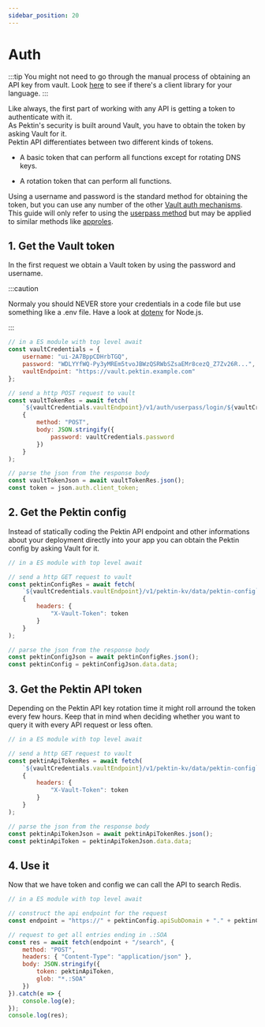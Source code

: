 ```yaml
---
sidebar_position: 20
---
```


# Auth

:::tip
You might not need to go through the manual process of obtaining an API key from vault.
Look [here](../client-libraries/overview) to see if there's a client library for your language.
:::

Like always, the first part of working with any API is getting a token to authenticate with it. <br/>
As Pektin's security is built around Vault, you have to obtain the token by asking Vault for it.<br/>
Pektin API differentiates between two different kinds of tokens.

-   A basic token that can perform all functions except for rotating DNS keys.

-   A rotation token that can perform all functions.

Using a username and password is the standard method for obtaining the token, but you can use any number of the other [Vault auth mechanisms](https://www.vaultproject.io/docs/auth). This guide will only refer to using the [userpass method](https://www.vaultproject.io/docs/auth/userpass) but may be applied to similar methods like [approles](https://www.vaultproject.io/docs/auth/approle).

## 1. Get the Vault token

In the first request we obtain a Vault token by using the password and username.

:::caution

Normaly you should NEVER store your credentials in a code file but use something like a .env file. Have a look at [dotenv](https://www.npmjs.com/package/dotenv) for Node.js.

:::

```js
// in a ES module with top level await
const vaultCredentials = {
    username: "ui-2A7BppCDHrbTGQ",
    password: "WDLYYfWQ-Py3yMREm5tvoJBWzQSRWbSZsaEMr8cezQ_Z7Zv26R...",
    vaultEndpoint: "https://vault.pektin.example.com"
};

// send a http POST request to vault
const vaultTokenRes = await fetch(
    `${vaultCredentials.vaultEndpoint}/v1/auth/userpass/login/${vaultCredentials.username}`,
    {
        method: "POST",
        body: JSON.stringify({
            password: vaultCredentials.password
        })
    }
);

// parse the json from the response body
const vaultTokenJson = await vaultTokenRes.json();
const token = json.auth.client_token;
```

## 2. Get the Pektin config

Instead of statically coding the Pektin API endpoint and other informations about your deployment directly into your app you can obtain the Pektin config by asking Vault for it.

```js
// in a ES module with top level await

// send a http GET request to vault
const pektinConfigRes = await fetch(
    `${vaultCredentials.vaultEndpoint}/v1/pektin-kv/data/pektin-config`,
    {
        headers: {
            "X-Vault-Token": token
        }
    }
);

// parse the json from the response body
const pektinConfigJson = await pektinConfigRes.json();
const pektinConfig = pektinConfigJson.data.data;
```

## 3. Get the Pektin API token

Depending on the Pektin API key rotation time it might roll arround the token every few hours.
Keep that in mind when deciding whether you want to query it with every API request or less often.

```js
// in a ES module with top level await

// send a http GET request to vault
const pektinApiTokenRes = await fetch(
    `${vaultCredentials.vaultEndpoint}/v1/pektin-kv/data/pektin-config`,
    {
        headers: {
            "X-Vault-Token": token
        }
    }
);

// parse the json from the response body
const pektinApiTokenJson = await pektinApiTokenRes.json();
const pektinApiToken = pektinApiTokenJson.data.data;
```

## 4. Use it

Now that we have token and config we can call the API to search Redis.

```js
// in a ES module with top level await

// construct the api endpoint for the request
const endpoint = "https://" + pektinConfig.apiSubDomain + "." + pektinConfig.domain;

// request to get all entries ending in .:SOA
const res = await fetch(endpoint + "/search", {
    method: "POST",
    headers: { "Content-Type": "application/json" },
    body: JSON.stringify({
        token: pektinApiToken,
        glob: "*.:SOA"
    })
}).catch(e => {
    console.log(e);
});
console.log(res);
```
